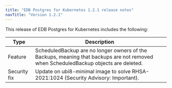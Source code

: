 ```yaml
---
title: "EDB Postgres for Kubernetes 1.2.1 release notes"
navTitle: "Version 1.2.1"
---
```


This release of EDB Postgres for Kubernetes includes the following:

| Type           | Description                                                                                                                        |
| -------------- | ---------------------------------------------------------------------------------------------------------------------------------- |
| Feature | ScheduledBackup are no longer owners of the Backups, meaning that backups are not removed when ScheduledBackup objects are deleted. |
| Security fix | Update on ubi8-minimal image to solve RHSA-2021:1024 (Security Advisory: Important). |


